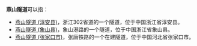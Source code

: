 '''燕山隧道'''可以指：
*[[燕山隧道_(淳安县)|燕山隧道 (淳安县)]]，浙江302省道的一个隧道，位于中国浙江省淳安县。
*[[燕山隧道_(象山县)|燕山隧道 (象山县)]]，象山港路的一个隧道，位于中国浙江省象山县。
*[[燕山隧道_(张家口市)|燕山隧道 (张家口市)]]，张唐铁路的一个在建隧道，位于中国河北省张家口市。
{{Disambiguation|Cat=四字隧道消歧義}}